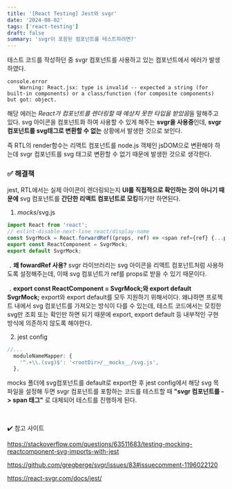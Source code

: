 ```yaml
---
title: '[React Testing] Jest와 svgr'
date: '2024-08-02'
tags: ['react-testing']
draft: false
summary: 'svgr이 포함된 컴포넌트를 테스트하려면?'
---
```


테스트 코드를 작성하던 중 svgr 컴포넌트를 사용하고 있는 컴포넌트에서 에러가 발생하였다.

```
console.error
    Warning: React.jsx: type is invalid -- expected a string (for built-in components) or a class/function (for composite components) but got: object.
```

해당 에러는 *React가 컴포넌트를 렌더링할 때 예상치 못한 타입을 받았음*을 말해주고 있다.
svg 아이콘을 컴포넌트화 하여 사용할 수 있게 해주는 **svgr을 사용중**인데, **svgr 컴포넌트를 svg태그로 변환할 수 없는** 상황에서 발생한 것으로 보인다.

즉 RTL의 render함수는 리액트 컴포넌트를 node.js 객체인 jsDOM으로 변환해야 하는데 svgr 컴포넌트를 svg 태그로 변환할 수 없기 때문에 발생한 것으로 생각한다.

### ✅ 해결책

jest, RTL에서는 실제 아이콘이 렌더링되는지 **UI를 직접적으로 확인하는 것이 아니기 때문에** svg 컴포넌트를 **간단한 리액트 컴포넌트로 모킹**하기만 하면된다.

1. _mocks_/svg.js

```typescript
import React from 'react';
// eslint-disable-next-line react/display-name
const SvgrMock = React.forwardRef((props, ref) => <span ref={ref} {...props} />);
export const ReactComponent = SvgrMock;
export default SvgrMock;

```

**﹒왜 fowardRef 사용?**
svgr 라이브러리는 svg 아이콘을 리액트 컴포넌트처럼 사용하도록 설정해주는데, 이때 svg 컴포넌트가 ref를 props로 받을 수 있기 때문이다.

**﹒export const ReactComponent = SvgrMock;와 export default SvgrMock;**
export와 export default를 모두 지원하기 위해서이다. 왜냐하면 프로젝트 내에서 svg 컴포넌트를 가져오는 방식이 다를 수 있는데, 테스트 코드에서는 모킹한 svg만 조회 또는 확인만 하면 되기 때문에 export, export default 등 내부적인 구현 방식에 의존하지 않도록 해야한다.

2. jest config

```typescript
//...
  moduleNameMapper: {
    '^.+\\.(svg)$': '<rootDir>/__mocks__/svg.js',
  },
```

mocks 폴더에 svg컴포넌트를 default로 export한 후 jest config에서 해당 svg 목 파일을 설정해 두면
svgr 컴포넌트를 포함하는 코드를 테스트할 때 **"svgr 컴포넌트를 -> span 태그"** 로 대체되어 테스트를 진행하게 된다.

<br />

✔️ 참고 사이트

https://stackoverflow.com/questions/63511683/testing-mocking-reactcomponent-svg-imports-with-jest

https://github.com/gregberge/svgr/issues/83#issuecomment-1196022120

https://react-svgr.com/docs/jest/
